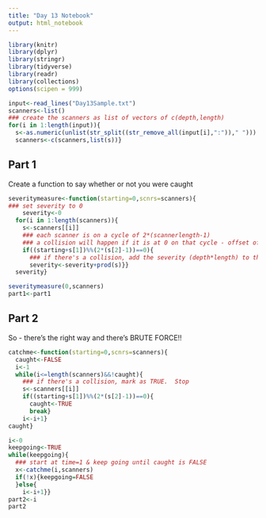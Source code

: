 ```yaml
---
title: "Day 13 Notebook"
output: html_notebook
---
```


```r
library(knitr)
library(dplyr)
library(stringr)
library(tidyverse)
library(readr)
library(collections)
options(scipen = 999)
```

```r
input<-read_lines("Day13Sample.txt")
scanners<-list()
### create the scanners as list of vectors of c(depth,length)
for(i in 1:length(input)){
  s<-as.numeric(unlist(str_split((str_remove_all(input[i],":"))," ")))
  scanners<-c(scanners,list(s))}
```
## Part 1
Create a function to say whether or not you were caught

```r
severitymeasure<-function(starting=0,scnrs=scanners){
### set severity to 0
    severity<-0
  for(i in 1:length(scanners)){
    s<-scanners[[i]]
    ### each scanner is on a cycle of 2*(scannerlength-1)
    ### a collision will happen if it is at 0 on that cycle - offset of by when the start is.
    if((starting+s[1])%%(2*(s[2]-1))==0){
      ### if there's a collision, add the severity (depth*length) to the severity counter
      severity<-severity+prod(s)}}
  severity}
```

```r
severitymeasure(0,scanners)
part1<-part1
```

## Part 2
So - there's the right way and there's BRUTE FORCE!!  
```r
catchme<-function(starting=0,scnrs=scanners){
  caught<-FALSE
  i<-1
  while(i<=length(scanners)&&!caught){
    ### if there's a collision, mark as TRUE.  Stop
    s<-scanners[[i]]
    if((starting+s[1])%%(2*(s[2]-1))==0){
      caught<-TRUE
      break}
    i<-i+1}
caught}
```



```r
i<-0
keepgoing<-TRUE
while(keepgoing){
  ### start at time=1 & keep going until caught is FALSE
  x<-catchme(i,scanners)
  if(!x){keepgoing=FALSE
  }else{
    i<-i+1}}
part2<-i
part2
```
